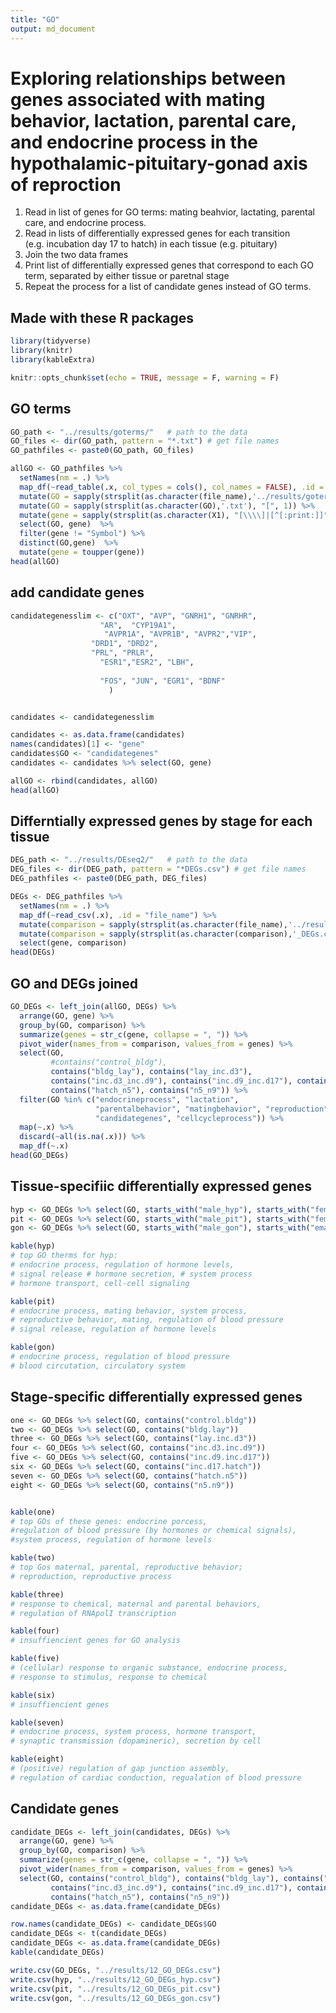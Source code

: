 ```yaml
---
title: "GO"
output: md_document
---
```


# Exploring relationships between genes associated with mating behavior, lactation, parental care, and endocrine process in the hypothalamic-pituitary-gonad axis of reproction



1. Read in list of genes for GO terms: mating beahvior, lactating, parental care, and endocrine process.
2. Read in lists of differentially expressed genes for each transition (e.g. incubation day 17 to hatch) in each tissue (e.g. pituitary)
3. Join the two data frames
4. Print list of differentially expressed genes that correspond to each GO term, separated by either tissue or paretnal stage
5. Repeat the process for a list of candidate genes instead of GO terms.

## Made with these R packages

```r
library(tidyverse)
library(knitr)
library(kableExtra)

knitr::opts_chunk$set(echo = TRUE, message = F, warning = F)

```

## GO terms

```r

GO_path <- "../results/goterms/"   # path to the data
GO_files <- dir(GO_path, pattern = "*.txt") # get file names
GO_pathfiles <- paste0(GO_path, GO_files)

allGO <- GO_pathfiles %>%
  setNames(nm = .) %>% 
  map_df(~read_table(.x, col_types = cols(), col_names = FALSE), .id = "file_name") %>% 
  mutate(GO = sapply(strsplit(as.character(file_name),'../results/goterms/'), "[", 2)) %>% 
  mutate(GO = sapply(strsplit(as.character(GO),'.txt'), "[", 1)) %>% 
  mutate(gene = sapply(strsplit(as.character(X1), "[\\\\]|[^[:print:]]" ), "[", 2)) %>% 
  select(GO, gene)  %>%
  filter(gene != "Symbol") %>%
  distinct(GO,gene)  %>%
  mutate(gene = toupper(gene))
head(allGO)
```


## add candidate genes

```r

candidategenesslim <- c("OXT", "AVP", "GNRH1", "GNRHR", 
                    "AR",  "CYP19A1", 
                     "AVPR1A", "AVPR1B", "AVPR2","VIP",
                  "DRD1", "DRD2", 
                  "PRL", "PRLR",  
                    "ESR1","ESR2", "LBH",  
                   
                    "FOS", "JUN", "EGR1", "BDNF"
                      ) 


candidates <- candidategenesslim

candidates <- as.data.frame(candidates)
names(candidates)[1] <- "gene"
candidates$GO <- "candidategenes"
candidates <- candidates %>% select(GO, gene)

allGO <- rbind(candidates, allGO)
head(allGO)
```

## Differntially expressed genes by stage for each tissue

```r

DEG_path <- "../results/DEseq2/"   # path to the data
DEG_files <- dir(DEG_path, pattern = "*DEGs.csv") # get file names
DEG_pathfiles <- paste0(DEG_path, DEG_files)

DEGs <- DEG_pathfiles %>%
  setNames(nm = .) %>% 
  map_df(~read_csv(.x), .id = "file_name") %>%
  mutate(comparison = sapply(strsplit(as.character(file_name),'../results/DEseq2/*'), "[", 2)) %>% 
  mutate(comparison = sapply(strsplit(as.character(comparison),'_DEGs.csv'), "[", 1)) %>% 
  select(gene, comparison)
head(DEGs)
```

## GO and DEGs joined


```r
GO_DEGs <- left_join(allGO, DEGs) %>%
  arrange(GO, gene) %>%
  group_by(GO, comparison) %>%
  summarize(genes = str_c(gene, collapse = ", ")) %>% 
  pivot_wider(names_from = comparison, values_from = genes) %>% 
  select(GO, 
         #contains("control_bldg"), 
         contains("bldg_lay"), contains("lay_inc.d3"),
         contains("inc.d3_inc.d9"), contains("inc.d9_inc.d17"), contains("inc.d17_hatch"),
         contains("hatch_n5"), contains("n5_n9")) %>%
  filter(GO %in% c("endocrineprocess", "lactation", 
                   "parentalbehavior", "matingbehavior", "reproduction",
                   "candidategenes", "cellcycleprocess")) %>% 
  map(~.x) %>%
  discard(~all(is.na(.x))) %>%
  map_df(~.x)
head(GO_DEGs)
```


## Tissue-specifiic differentially expressed genes 

```r
hyp <- GO_DEGs %>% select(GO, starts_with("male_hyp"), starts_with("female_hyp"))
pit <- GO_DEGs %>% select(GO, starts_with("male_pit"), starts_with("female_pit"))
gon <- GO_DEGs %>% select(GO, starts_with("male_gon"), starts_with("emale_gon"))

kable(hyp)  
# top GO therms for hyp:
# endocrine process, regulation of hormone levels,
# signal release # hormone secretion, # system process
# hormone transport, cell-cell signaling

kable(pit)
# endocrine process, mating behavior, system process,
# reproductive behavior, mating, regulation of blood pressure
# signal release, regulation of hormone levels

kable(gon)  
# endocrine process, regulation of blood pressure
# blood circutation, circulatory system
```

## Stage-specific differentially expressed genes 

```r
one <- GO_DEGs %>% select(GO, contains("control.bldg"))
two <- GO_DEGs %>% select(GO, contains("bldg.lay"))
three <- GO_DEGs %>% select(GO, contains("lay.inc.d3"))
four <- GO_DEGs %>% select(GO, contains("inc.d3.inc.d9"))
five <- GO_DEGs %>% select(GO, contains("inc.d9.inc.d17"))
six <- GO_DEGs %>% select(GO, contains("inc.d17.hatch"))
seven <- GO_DEGs %>% select(GO, contains("hatch.n5"))
eight <- GO_DEGs %>% select(GO, contains("n5.n9"))


kable(one) 
# top GOs of these genes: endocrine porcess, 
#regulation of blood pressure (by hormones or chemical signals), 
#system process, regulation of hormone levels

kable(two) 
# top Gos maternal, parental, reproductive behavior; 
# reproduction, reproductive process

kable(three) 
# response to chemical, maternal and parental behaviors, 
# regulation of RNApolI transcription

kable(four) 
# insuffiencient genes for GO analysis

kable(five) 
# (cellular) response to organic substance, endocrine process, 
# response to stimulus, response to chemical 

kable(six)  
# insuffiencient genes

kable(seven) 
# endocrine process, system process, hormone transport, 
# synaptic transmission (dopamineric), secretion by cell

kable(eight) 
# (positive) regulation of gap junction assembly, 
# regulation of cardiac conduction, regualation of blood pressure

```


## Candidate genes

```r
candidate_DEGs <- left_join(candidates, DEGs) %>%
  arrange(GO, gene) %>%
  group_by(GO, comparison) %>%
  summarize(genes = str_c(gene, collapse = ", ")) %>%
  pivot_wider(names_from = comparison, values_from = genes) %>% 
  select(GO, contains("control_bldg"), contains("bldg_lay"), contains("lay_inc.d3"),
         contains("inc.d3_inc.d9"), contains("inc.d9_inc.d17"), contains("inc.d17_hatch"),
         contains("hatch_n5"), contains("n5_n9"))
candidate_DEGs <- as.data.frame(candidate_DEGs)

row.names(candidate_DEGs) <- candidate_DEGs$GO  
candidate_DEGs <- t(candidate_DEGs)
candidate_DEGs <- as.data.frame(candidate_DEGs)
kable(candidate_DEGs) 
```

```r
write.csv(GO_DEGs, "../results/12_GO_DEGs.csv")
write.csv(hyp, "../results/12_GO_DEGs_hyp.csv")
write.csv(pit, "../results/12_GO_DEGs_pit.csv")
write.csv(gon, "../results/12_GO_DEGs_gon.csv")
```
